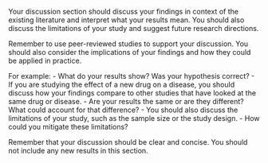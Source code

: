 Your discussion section should discuss your findings in context of the existing literature and interpret what your results mean. You should also discuss the limitations of your study and suggest future research directions.

Remember to use peer-reviewed studies to support your discussion. You should also consider the implications of your findings and how they could be applied in practice.

For example:
- What do your results show? Was your hypothesis correct? 
- If you are studying the effect of a new drug on a disease, you should discuss how your findings compare to other studies that have looked at the same drug or disease.
    - Are your results the same or are they different? What could account for that difference?
- You should also discuss the limitations of your study, such as the sample size or the study design.
    - How could you mitigate these limitations?

Remember that your discussion should be clear and concise. You should not include any new results in this section.